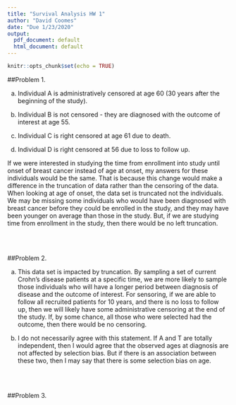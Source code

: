 ```yaml
---
title: "Survival Analysis HW 1"
author: "David Coomes"
date: "Due 1/23/2020"
output:
  pdf_document: default
  html_document: default
---
```


```r
knitr::opts_chunk$set(echo = TRUE)
```


##Problem 1.

(a) Individual A is administratively censored at age 60 (30 years after the beginning of the study).

(b) Individual B is not censored - they are diagnosed with the outcome of interest at age 55.
 
(c) Individual C is right censored at age 61 due to death.

(d) Individual D is right censored at 56 due to loss to follow up.

If we were interested in studying the time from enrollment into study until onset of breast cancer instead of age at onset, my answers for these individuals would be the same. That is because this change would make a difference in the truncation of data rather than the censoring of the data. When looking at age of onset, the data set is truncated not the individuals. We may be missing some individuals who would have been diagnosed with breast cancer before they could be enrolled in the study, and they may have been younger on average than those in the study. But, if we are studying time from enrollment in the study, then there would be no left truncation. 


<br>
<br>


##Problem 2.

(a) This data set is impacted by truncation. By sampling a set of current Crohn's disease patients at a specific time, we are more likely to sample those individuals who will have a longer period between diagnosis of disease and the outcome of interest. For sensoring, if we are able to follow all recruited patients for 10 years, and there is no loss to follow up, then we will likely have some administrative censoring at the end of the study. If, by some chance, all those who were selected had the outcome, then there would be no censoring.


<!-- not sure this is correct -->
(b) I do not necessarily agree with this statement. If A and T are totally independent, then I would agree that the observed ages at diagnosis are not affected by selection bias. But if there is an association between these two, then I may say that there is some selection bias on age.



<br>
<br>

##Problem 3.



